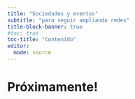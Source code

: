 ---
title: "Sociedades y eventos"
subtitle: "para seguir ampliando redes"
title-block-banner: true
#toc: true
toc-title: "Contenido"
editor: 
  mode: source
---

# Próximamente!